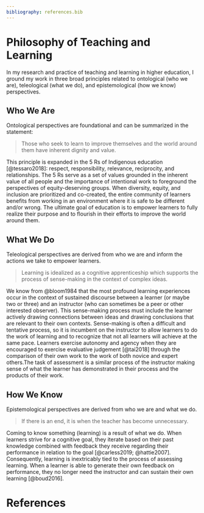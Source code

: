 ```yaml
---
bibliography: references.bib
---
```


# Philosophy of Teaching and Learning

In my research and practice of teaching and learning in higher education, I ground my work in three broad principles related to ontological (who we are), teleological (what we do), and epistemological (how we know) perspectives.

## Who We Are

Ontological perspectives are foundational and can be summarized in the statement:

> Those who seek to learn to improve themselves and the world around them have inherent dignity and value.

This principle is expanded in the 5 Rs of Indigenous education [@tessaro2018]: respect, responsibility, relevance, reciprocity, and relationships. The 5 Rs serve as a set of values grounded in the inherent value of all people and the importance of intentional work to foreground the perspectives of equity-deserving groups. When diversity, equity, and inclusion are prioritized and co-created, the entire community of learners benefits from working in an environment where it is safe to be different and/or wrong. The ultimate goal of education is to empower learners to fully realize their purpose and to flourish in their efforts to improve the world around them.

## What We Do

Teleological perspectives are derived from who we are and inform the actions we take to empower learners.

> Learning is idealized as a cognitive apprenticeship which supports the process of sense-making in the context of complex ideas.

We know from @bloom1984 that the most profound learning experiences occur in the context of sustained discourse between a learner (or maybe two or three) and an instructor (who can sometimes be a peer or other interested observer). This sense-making process must include the learner actively drawing connections between ideas and drawing conclusions that are relevant to their own contexts. Sense-making is often a difficult and tentative process, so it is incumbent on the instructor to allow learners to do the work of learning and to recognize that not all learners will achieve at the same pace. Learners exercise autonomy and agency when they are encouraged to exercise evaluative judgement [@tai2018] through the comparison of their own work to the work of both novice and expert others.The task of assessment is a similar process of the instructor making sense of what the learner has demonstrated in their process and the products of their work.



## How We Know

Epistemological perspectives are derived from who we are and what we do.

> If there is an end, it is when the teacher has become unnecessary.

Coming to know something (learning) is a result of what we do. When learners strive for a cognitive goal, they iterate based on their past knowledge combined with feedback they receive regarding their performance in relation to the goal [@carless2019; @hattie2007]. Consequently, learning is inextricably tied to the process of assessing learning. When a learner is able to generate their own feedback on performance, they no longer need the instructor and can sustain their own learning [@boud2016].
<!--

- 
- Co-creating safe spaces for inquiry into meaningful questions and challenges
  - 	 Rs – respect, relevance, reciprocity, responsibility, relationsdhip
  - 	Inclusion
  - 	Relevance
  - 	Duty of care
  - 	Diversity creates the conditions for new ideas
  - 	relationship
- Fostering curiosity about the world, why it is the way it is, and what we can do to improve it
  - 	Relevance
  - 	Learner autonomy and agency
- Learning can be a difficult process of transformation
  - 	Learning happens best when learners feel like they have permission to be wrong
  - 	Learning requires multiple opportunities for practice to build competence
  - 	Shuell (1986, p. 429), “If students are to learn desired outcomes in a reasonably effective manner, then the teacher’s fundamental task is to get students to engage in learning activities that are likely to result in their achieving those outcomes. It is important to remember that what the student does is more important than what the teacher does.”
- Assessment strategies and practices are the curriculum
  - 	Assessment of/for/as learning	

-->

# References